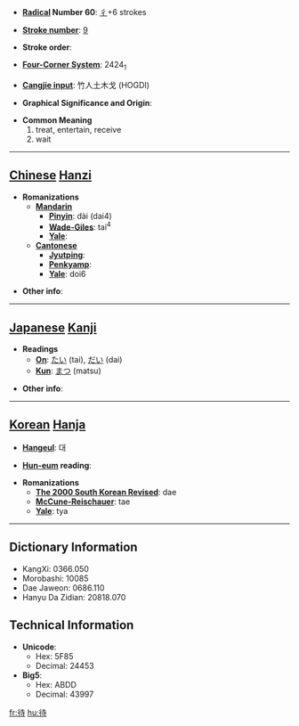 * '''[[Wiktionary:Chinese radical index| Radical]] Number 60''': [[Wiktionary:Chinese radical index 彳|彳]]+6 strokes

* '''[[Wiktionary:Chinese total strokes index|Stroke number]]''': [[Wiktionary:Chinese total strokes index 9|9]]

* '''Stroke order''': 

* '''[[Wiktionary:Chinese four corner index|Four-Corner System]]''': 2424<sub>1</sub>

* '''[[Wiktionary:Chinese Cangjie index|Cangjie input]]''': 竹人土木戈 (HOGDI)

* '''Graphical Significance and Origin''': 

* '''Common Meaning'''
*#treat, entertain, receive
*# wait


----

== [[Chinese]] [[Hanzi]] ==

* '''Romanizations'''
** '''[[Mandarin]]'''
*** '''[[Pinyin]]''': dài (dai4)
*** '''[[Wade-Giles]]''': tai<sup>4</sup>
*** '''[[Yale]]''': 
** '''[[Cantonese]]'''
*** '''[[Jyutping]]''':
*** '''[[Penkyamp]]''': 
*** '''[[Yale]]''': doi6

* '''Other info''': 

----

== [[Japanese]] [[Kanji]] ==

* '''Readings'''
** '''[[On]]''': [[たい]] (tai), [[だい]] (dai)
** '''[[Kun]]''': [[まつ]] (matsu)

* '''Other info''':  

----

== [[Korean]] [[Hanja]] ==

* '''[[Hangeul]]''': 대

* '''[[Hun-eum]] reading''': 

* '''Romanizations'''
** '''[[The 2000 South Korean Revised Romanization|The 2000 South Korean Revised]]''': dae
** '''[[McCune-Reischauer]]''': tae
** '''[[Yale]]''': tya

----

== Dictionary Information ==

* KangXi: 0366.050
* Morobashi: 10085
* Dae Jaweon: 0686.110
* Hanyu Da Zidian: 20818.070

== Technical Information ==

* '''Unicode''':
** Hex: 5F85
** Decimal: 24453
* '''Big5''':
** Hex: ABDD
** Decimal: 43997

[[fr:待]]
[[hu:待]]